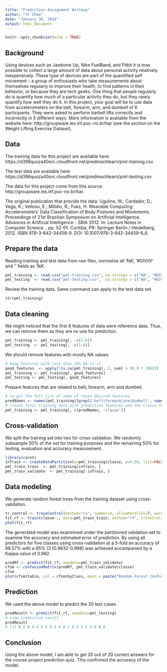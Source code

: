 ```yaml
---
title: "Prediction Assignment Writeup"
author: "YC Chew"
date: "January 30, 2016"
output: html_document
---
```


```r
knitr::opts_chunk$set(echo = TRUE)
```

## Background

Using devices such as Jawbone Up, Nike FuelBand, and Fitbit it is now possible to collect a large amount of data about personal activity relatively inexpensively. These type of devices are part of the quantified self movement – a group of enthusiasts who take measurements about themselves regularly to improve their health, to find patterns in their behavior, or because they are tech geeks. One thing that people regularly do is quantify how much of a particular activity they do, but they rarely quantify how well they do it. In this project, your goal will be to use data from accelerometers on the belt, forearm, arm, and dumbell of 6 participants. They were asked to perform barbell lifts correctly and incorrectly in 5 different ways. More information is available from the website here: http://groupware.les.inf.puc-rio.br/har (see the section on the Weight Lifting Exercise Dataset).

## Data

The training data for this project are available here:
https://d396qusza40orc.cloudfront.net/predmachlearn/pml-training.csv

The test data are available here:
https://d396qusza40orc.cloudfront.net/predmachlearn/pml-testing.csv

The data for this project come from this source: http://groupware.les.inf.puc-rio.br/har.

The original publication that provide the data:
Ugulino, W.; Cardador, D.; Vega, K.; Velloso, E.; Milidiu, R.; Fuks, H. Wearable Computing: Accelerometers' Data Classification of Body Postures and Movements. Proceedings of 21st Brazilian Symposium on Artificial Intelligence. Advances in Artificial Intelligence - SBIA 2012. In: Lecture Notes in Computer Science. , pp. 52-61. Curitiba, PR: Springer Berlin / Heidelberg, 2012. ISBN 978-3-642-34458-9. DOI: 10.1007/978-3-642-34459-6_6.

## Prepare the data

Reading training and test data from raw files, normalize all 'NA', '#DIV/0!' and '' fields as 'NA'.
```r
pml_training <- read.csv("pml-training.csv", na.strings = c("NA", "#DIV/0!", ""))
pml_testing  <- read.csv("pml-testing.csv",  na.strings = c("NA", "#DIV/0!", ""))
```

Review the training data. Same command can apply to the test data set.
```r
str(pml_training)
```

## Data cleaning

We might noticed that the first 6 features of data were reference data. Thus, we can remove them as they are no use for prediction.
```r
pml_training <- pml_training[, -c(1:6)]
pml_testing  <- pml_testing[, -c(1:6)]
```

We should remove features with mostly NA values.
```r
# keep features with less than 10% NA in it
good_features  <- apply(!is.na(pml_training), 2, sum) > (0.9 * 19622)
pml_training <- pml_training[, good_features]
pml_testing <- pml_testing[, good_features]
```

Prepare features that are related to belt, forearm, arm and dumbell.
```r
# to get the full list of name of those desired features
predNames <- names(pml_training)[grepl('belt|forearm|arm|dumbell', names(pml_training))]
# create final training data with prediction features and the classe feature
pml_training <- pml_training[, c(predNames, 'classe')]
```

## Cross-validation
We split the training set into two for cross validation. We randomly subsample 50% of the set for training purposes and the remaining 50% for testing, evaluation and accuracy measurement.
```r
library(caret)
inTrain <- createDataPartition(y=pml_training$classe, p=0.50, list=FALSE)
pml_train_train  <- pml_training[inTrain, ]
pml_train_validate  <- pml_training[-inTrain, ]
```

## Data modeling
We generate random forest trees from the training dataset using cross-validation.
```r
tr_control <- trainControl(method="cv", number=5, allowParallel=T, verbose=T)
fit_rf <- train(classe~., data=pml_train_train, method="rf", trControl=tr_control, verbose=F)
plot(fit_rf)
```

The generated model was examnined under the partitioned validation set to examine the accuracy and estimated error of prediction. By using all predictors for five classes using cross-validation at a 5-fold an accuracy of 98.57% with a 95% CI [0.9832-0.988] was achieved accompanied by a Kappa value of 0.982.
```r
predRf <- predict(fit_rf, newdata=pml_train_validate)
cfsm <- confusionMatrix(predRf, pml_train_validate$classe)
cfsm
plot(cfsm$table, col = cfsm$byClass, main = paste("Random Forest Confusion Matrix: Accuracy =", round(cfsm$overall['Accuracy'], 4)))
```

## Prediction
We used the above model to predict the 20 test cases.
```r
predResult <- predict(fit_rf, newdata=pml_testing)
# view prediction result
predResult
# [1] B A B A A E D B A A B C B A E E A B B B
```

## Conclusion
Using the above model, I am able to get 20 out of 20 correct answers for the course project prediction quiz. This confirmed the accuracy of the model.